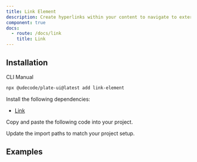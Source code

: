 ```yaml
---
title: Link Element
description: Create hyperlinks within your content to navigate to external or internal resources.
component: true
docs:
  - route: /docs/link
    title: Link
---
```


## Installation

<Tabs defaultValue="cli">

<TabsList>
<TabsTrigger value="cli">CLI</TabsTrigger>
<TabsTrigger value="manual">Manual</TabsTrigger>
</TabsList>
<TabsContent value="cli">

```bash
npx @udecode/plate-ui@latest add link-element
```

</TabsContent>

<TabsContent value="manual">

<Steps>

<Step>

Install the following dependencies:

- [Link](/docs/link)

</Step>

<Step>

Copy and paste the following code into your project.

</Step>

<ComponentSource name="link-element" />

<Step>

Update the import paths to match your project setup.

</Step>

</Steps>

</TabsContent>

</Tabs>

## Examples

<ComponentPreview name="playground-demo" id="link" />

<ComponentSource src="../../templates/plate-playground-template/src/components/plate-editor.tsx" />
